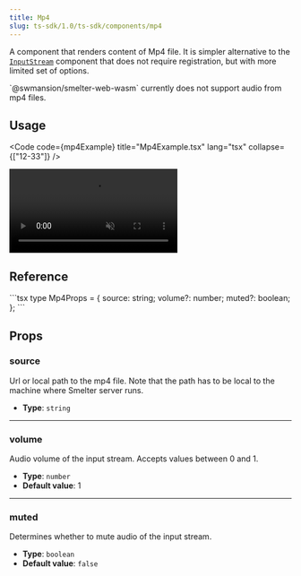 ```yaml
---
title: Mp4
slug: ts-sdk/1.0/ts-sdk/components/mp4
---
```



A component that renders content of Mp4 file. It is simpler alternative to the [`InputStream`](/ts-sdk/1.0/components/inputstream)
component that does not require registration, but with more limited set of options.

<Aside type="caution">
  `@swmansion/smelter-web-wasm` currently does not support audio from mp4 files.
</Aside>

## Usage

<Code code={mp4Example} title="Mp4Example.tsx" lang="tsx" collapse={["12-33"]} />

<CollapsibleDetails summaryTitle="Example output">
  <video autoplay loop muted src={ExampleImage} alt="example output" />
</CollapsibleDetails>

## Reference

<CollapsibleDetails summaryTitle="Type definitions" open>
  ```tsx
  type Mp4Props = {
    source: string;
    volume?: number;
    muted?: boolean;
  };
  ```
</CollapsibleDetails>

## Props

### source

Url or local path to the mp4 file. Note that the path has to be local to the machine where
Smelter server runs.

* **Type**: `string`

***

### volume

Audio volume of the input stream. Accepts values between 0 and 1.

* **Type**: `number`
* **Default value**: 1

***

### muted

Determines whether to mute audio of the input stream.

* **Type**: `boolean`
* **Default value**: `false`

